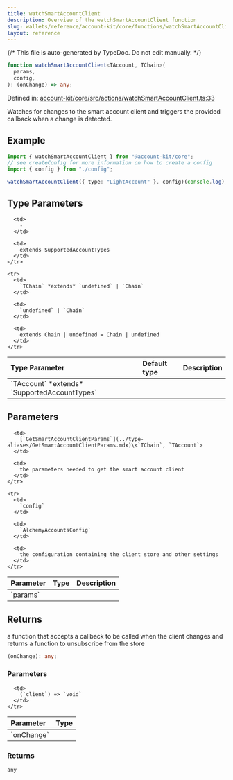 ```yaml
---
title: watchSmartAccountClient
description: Overview of the watchSmartAccountClient function
slug: wallets/reference/account-kit/core/functions/watchSmartAccountClient
layout: reference
---
```


{/* This file is auto-generated by TypeDoc. Do not edit manually. */}

```ts
function watchSmartAccountClient<TAccount, TChain>(
  params,
  config,
): (onChange) => any;
```

Defined in: [account-kit/core/src/actions/watchSmartAccountClient.ts:33](https://github.com/alchemyplatform/aa-sdk/blob/153785ddc87beb160382c2bae7dbafa4a66ade9a/account-kit/core/src/actions/watchSmartAccountClient.ts#L33)

Watches for changes to the smart account client and triggers the provided callback when a change is detected.

## Example

```ts
import { watchSmartAccountClient } from "@account-kit/core";
// see createConfig for more information on how to create a config
import { config } from "./config";

watchSmartAccountClient({ type: "LightAccount" }, config)(console.log);
```

## Type Parameters

<table>
  <thead>
    <tr>
      <th align="left">Type Parameter</th>
      <th align="left">Default type</th>
      <th align="left">Description</th>
    </tr>
  </thead>

  <tbody>
    <tr>
      <td>
        `TAccount` *extends* `SupportedAccountTypes`
      </td>

      <td>
        ‐
      </td>

      <td>
        extends SupportedAccountTypes
      </td>
    </tr>

    <tr>
      <td>
        `TChain` *extends* `undefined` | `Chain`
      </td>

      <td>
        `undefined` | `Chain`
      </td>

      <td>
        extends Chain | undefined = Chain | undefined
      </td>
    </tr>

  </tbody>
</table>

## Parameters

<table>
  <thead>
    <tr>
      <th align="left">Parameter</th>
      <th align="left">Type</th>
      <th align="left">Description</th>
    </tr>
  </thead>

  <tbody>
    <tr>
      <td>
        `params`
      </td>

      <td>
        [`GetSmartAccountClientParams`](../type-aliases/GetSmartAccountClientParams.mdx)\<`TChain`, `TAccount`>
      </td>

      <td>
        the parameters needed to get the smart account client
      </td>
    </tr>

    <tr>
      <td>
        `config`
      </td>

      <td>
        `AlchemyAccountsConfig`
      </td>

      <td>
        the configuration containing the client store and other settings
      </td>
    </tr>

  </tbody>
</table>

## Returns

a function that accepts a callback to be called when the client changes and returns a function to unsubscribe from the store

```ts
(onChange): any;
```

### Parameters

<table>
  <thead>
    <tr>
      <th align="left">Parameter</th>
      <th align="left">Type</th>
    </tr>
  </thead>

  <tbody>
    <tr>
      <td>
        `onChange`
      </td>

      <td>
        (`client`) => `void`
      </td>
    </tr>

  </tbody>
</table>

### Returns

`any`
